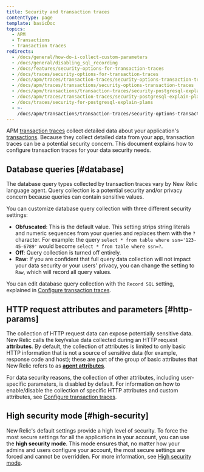 ```yaml
---
title: Security and transaction traces
contentType: page
template: basicDoc
topics:
  - APM
  - Transactions
  - Transaction traces
redirects:
  - /docs/general/how-do-i-collect-custom-parameters
  - /docs/general/disabling_sql_recording
  - /docs/features/security-options-for-transaction-traces
  - /docs/traces/security-options-for-transaction-traces
  - /docs/apm/traces/transaction-traces/security-options-transaction-traces
  - /docs/apm/traces/transactions/security-options-transaction-traces
  - /docs/apm/transactions/transaction-traces/security-postgresql-explain-plans
  - /docs/apm/traces/transaction-traces/security-postgresql-explain-plans
  - /docs/traces/security-for-postgresql-explain-plans
  - >-
    /docs/apm/transactions/transaction-traces/security-options-transaction-traces
---
```


APM [transaction traces](/docs/apm/transactions/transaction-traces/transaction-traces) collect detailed data about your application's [transactions](/docs/accounts-partnerships/education/getting-started-new-relic/glossary#transaction). Because they collect detailed data from your app, transaction traces can be a potential security concern. This document explains how to configure transaction traces for your data security needs.

## Database queries [#database]

The database query types collected by transaction traces vary by New Relic language agent. Query collection is a potential security and/or privacy concern because queries can contain sensitive values.

You can customize database query collection with three different security settings:

* **Obfuscated**: This is the default value. This setting strips string literals and numeric sequences from your queries and replaces them with the `?` character. For example: the query `select * from table where ssn='123-45-6789'` would become `select * from table where ssn=?`.
* **Off**: Query collection is turned off entirely.
* **Raw**: If you are confident that full query data collection will not impact your data security or your users' privacy, you can change the setting to `Raw`, which will record all query values.

You can edit database query collection with the `Record SQL` setting, explained in [Configure transaction traces](/docs/apm/transactions/transaction-traces/configure-transaction-traces).

## HTTP request attributes and parameters [#http-params]

The collection of HTTP request data can expose potentially sensitive data. New Relic calls the key/value data collected during an HTTP request **attributes**. By default, the collection of attributes is limited to only basic HTTP information that is not a source of sensitive data (for example, response code and host); these are part of the group of basic attributes that New Relic refers to as [**agent attributes**](/docs/agents/manage-apm-agents/agent-data/agent-attributes).

For data security reasons, the collection of other attributes, including user-specific parameters, is disabled by default. For information on how to enable/disable the collection of specific HTTP attributes and custom attributes, see [Configure transaction traces](/docs/apm/transactions/transaction-traces/configure-transaction-traces#config-attributes).

## High security mode [#high-security]

New Relic's default settings provide a high level of security. To force the most secure settings for all the applications in your account, you can use the **high security mode**. This mode ensures that, no matter how your admins and users configure your account, the most secure settings are forced and cannot be overridden. For more information, see [High security mode](/docs/agents/manage-apm-agents/configuration/high-security-mode).
